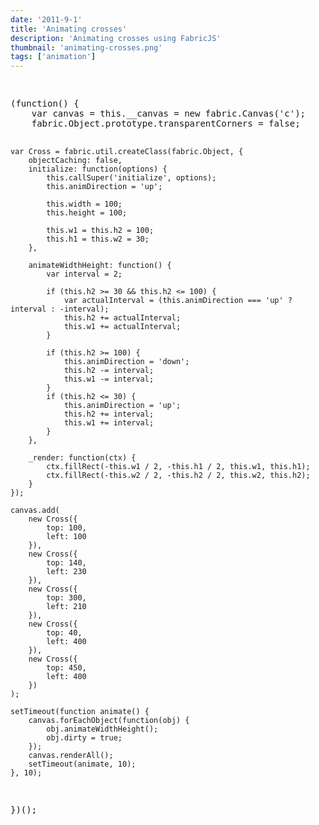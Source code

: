 ```yaml
---
date: '2011-9-1'
title: 'Animating crosses'
description: 'Animating crosses using FabricJS'
thumbnail: 'animating-crosses.png'
tags: ['animation']
---
```


<div
  class="codepen-later"
  data-editable="true"
  data-height="500"
  data-default-tab="result"
  data-prefill='{
    "scripts": ["https://unpkg.com/fabric@4.0.0-rc.1/dist/fabric.js"]
  }'
>
<pre data-lang="html">
  <canvas id="c" width="600" height="500"></canvas>
</pre>
<pre data-lang="js">
(function() {
	var canvas = this.__canvas = new fabric.Canvas('c');
	fabric.Object.prototype.transparentCorners = false;

    var Cross = fabric.util.createClass(fabric.Object, {
    	objectCaching: false,
    	initialize: function(options) {
    		this.callSuper('initialize', options);
    		this.animDirection = 'up';

    		this.width = 100;
    		this.height = 100;

    		this.w1 = this.h2 = 100;
    		this.h1 = this.w2 = 30;
    	},

    	animateWidthHeight: function() {
    		var interval = 2;

    		if (this.h2 >= 30 && this.h2 <= 100) {
    			var actualInterval = (this.animDirection === 'up' ? interval : -interval);
    			this.h2 += actualInterval;
    			this.w1 += actualInterval;
    		}

    		if (this.h2 >= 100) {
    			this.animDirection = 'down';
    			this.h2 -= interval;
    			this.w1 -= interval;
    		}
    		if (this.h2 <= 30) {
    			this.animDirection = 'up';
    			this.h2 += interval;
    			this.w1 += interval;
    		}
    	},

    	_render: function(ctx) {
    		ctx.fillRect(-this.w1 / 2, -this.h1 / 2, this.w1, this.h1);
    		ctx.fillRect(-this.w2 / 2, -this.h2 / 2, this.w2, this.h2);
    	}
    });

    canvas.add(
    	new Cross({
    		top: 100,
    		left: 100
    	}),
    	new Cross({
    		top: 140,
    		left: 230
    	}),
    	new Cross({
    		top: 300,
    		left: 210
    	}),
    	new Cross({
    		top: 40,
    		left: 400
    	}),
    	new Cross({
    		top: 450,
    		left: 400
    	})
    );

    setTimeout(function animate() {
    	canvas.forEachObject(function(obj) {
    		obj.animateWidthHeight();
    		obj.dirty = true;
    	});
    	canvas.renderAll();
    	setTimeout(animate, 10);
    }, 10);

})();

</pre>
</div>
